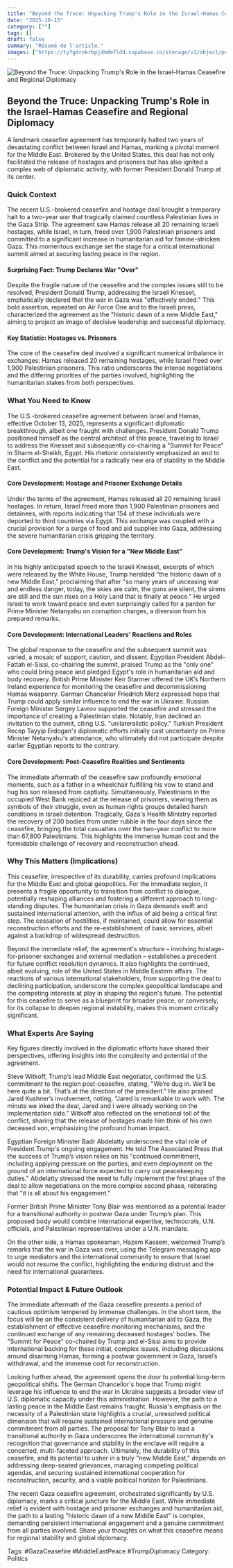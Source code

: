 ```yaml
---
title: "Beyond the Truce: Unpacking Trump's Role in the Israel-Hamas Ceasefire and Regional Diplomacy"
date: "2025-10-13"
category: [""]
tags: []
draft: false
summary: "Résumé de l'article."
images: ["https://tyfgdrokrbpjdmdmfldd.supabase.co/storage/v1/object/public/image/2025-10-13-12-05-01-631-04-00.jpg"]
---
```



![Beyond the Truce: Unpacking Trump's Role in the Israel-Hamas Ceasefire and Regional Diplomacy](https://tyfgdrokrbpjdmdmfldd.supabase.co/storage/v1/object/public/image/2025-10-13-12-05-01-631-04-00.jpg)

## Beyond the Truce: Unpacking Trump's Role in the Israel-Hamas Ceasefire and Regional Diplomacy

A landmark ceasefire agreement has temporarily halted two years of devastating conflict between Israel and Hamas, marking a pivotal moment for the Middle East. Brokered by the United States, this deal has not only facilitated the release of hostages and prisoners but has also ignited a complex web of diplomatic activity, with former President Donald Trump at its center.

### Quick Context

The recent U.S.-brokered ceasefire and hostage deal brought a temporary halt to a two-year war that tragically claimed countless Palestinian lives in the Gaza Strip. The agreement saw Hamas release all 20 remaining Israeli hostages, while Israel, in turn, freed over 1,900 Palestinian prisoners and committed to a significant increase in humanitarian aid for famine-stricken Gaza. This momentous exchange set the stage for a critical international summit aimed at securing lasting peace in the region.

#### Surprising Fact: Trump Declares War "Over"

Despite the fragile nature of the ceasefire and the complex issues still to be resolved, President Donald Trump, addressing the Israeli Knesset, emphatically declared that the war in Gaza was "effectively ended." This bold assertion, repeated on Air Force One and to the Israeli press, characterized the agreement as the "historic dawn of a new Middle East," aiming to project an image of decisive leadership and successful diplomacy.

#### Key Statistic: Hostages vs. Prisoners

The core of the ceasefire deal involved a significant numerical imbalance in exchanges: Hamas released 20 remaining hostages, while Israel freed over 1,900 Palestinian prisoners. This ratio underscores the intense negotiations and the differing priorities of the parties involved, highlighting the humanitarian stakes from both perspectives.

### What You Need to Know

The U.S.-brokered ceasefire agreement between Israel and Hamas, effective October 13, 2025, represents a significant diplomatic breakthrough, albeit one fraught with challenges. President Donald Trump positioned himself as the central architect of this peace, traveling to Israel to address the Knesset and subsequently co-chairing a "Summit for Peace" in Sharm el-Sheikh, Egypt. His rhetoric consistently emphasized an end to the conflict and the potential for a radically new era of stability in the Middle East.

#### Core Development: Hostage and Prisoner Exchange Details

Under the terms of the agreement, Hamas released all 20 remaining Israeli hostages. In return, Israel freed more than 1,900 Palestinian prisoners and detainees, with reports indicating that 154 of these individuals were deported to third countries via Egypt. This exchange was coupled with a crucial provision for a surge of food and aid supplies into Gaza, addressing the severe humanitarian crisis gripping the territory.

#### Core Development: Trump's Vision for a "New Middle East"

In his highly anticipated speech to the Israeli Knesset, excerpts of which were released by the White House, Trump heralded "the historic dawn of a new Middle East," proclaiming that after "so many years of unceasing war and endless danger, today, the skies are calm, the guns are silent, the sirens are still and the sun rises on a Holy Land that is finally at peace." He urged Israel to work toward peace and even surprisingly called for a pardon for Prime Minister Netanyahu on corruption charges, a diversion from his prepared remarks.

#### Core Development: International Leaders' Reactions and Roles

The global response to the ceasefire and the subsequent summit was varied, a mosaic of support, caution, and dissent. Egyptian President Abdel-Fattah el-Sissi, co-chairing the summit, praised Trump as the "only one" who could bring peace and pledged Egypt's role in humanitarian aid and body recovery. British Prime Minister Keir Starmer offered the UK’s Northern Ireland experience for monitoring the ceasefire and decommissioning Hamas weaponry. German Chancellor Friedrich Merz expressed hope that Trump could apply similar influence to end the war in Ukraine. Russian Foreign Minister Sergey Lavrov supported the ceasefire and stressed the importance of creating a Palestinian state. Notably, Iran declined an invitation to the summit, citing U.S. "unilateralistic policy." Turkish President Recep Tayyip Erdogan's diplomatic efforts initially cast uncertainty on Prime Minister Netanyahu's attendance, who ultimately did not participate despite earlier Egyptian reports to the contrary.

#### Core Development: Post-Ceasefire Realities and Sentiments

The immediate aftermath of the ceasefire saw profoundly emotional moments, such as a father in a wheelchair fulfilling his vow to stand and hug his son released from captivity. Simultaneously, Palestinians in the occupied West Bank rejoiced at the release of prisoners, viewing them as symbols of their struggle, even as human rights groups detailed harsh conditions in Israeli detention. Tragically, Gaza's Health Ministry reported the recovery of 200 bodies from under rubble in the four days since the ceasefire, bringing the total casualties over the two-year conflict to more than 67,800 Palestinians. This highlights the immense human cost and the formidable challenge of recovery and reconstruction ahead.

### Why This Matters (Implications)

This ceasefire, irrespective of its durability, carries profound implications for the Middle East and global geopolitics. For the immediate region, it presents a fragile opportunity to transition from conflict to dialogue, potentially reshaping alliances and fostering a different approach to long-standing disputes. The humanitarian crisis in Gaza demands swift and sustained international attention, with the influx of aid being a critical first step. The cessation of hostilities, if maintained, could allow for essential reconstruction efforts and the re-establishment of basic services, albeit against a backdrop of widespread destruction.

Beyond the immediate relief, the agreement's structure – involving hostage-for-prisoner exchanges and external mediation – establishes a precedent for future conflict resolution dynamics. It also highlights the continued, albeit evolving, role of the United States in Middle Eastern affairs. The reactions of various international stakeholders, from supporting the deal to declining participation, underscore the complex geopolitical landscape and the competing interests at play in shaping the region's future. The potential for this ceasefire to serve as a blueprint for broader peace, or conversely, for its collapse to deepen regional instability, makes this moment critically significant.

### What Experts Are Saying

Key figures directly involved in the diplomatic efforts have shared their perspectives, offering insights into the complexity and potential of the agreement.

Steve Witkoff, Trump’s lead Middle East negotiator, confirmed the U.S. commitment to the region post-ceasefire, stating, "We’re dug in. We’ll be here quite a bit. That’s at the direction of the president." He also praised Jared Kushner’s involvement, noting, “Jared is remarkable to work with. The minute we inked the deal, Jared and I were already working on the implementation side.” Witkoff also reflected on the emotional toll of the conflict, sharing that the release of hostages made him think of his own deceased son, emphasizing the profound human impact.

Egyptian Foreign Minister Badr Abdelatty underscored the vital role of President Trump's ongoing engagement. He told The Associated Press that the success of Trump’s vision relies on his "continued commitment, including applying pressure on the parties, and even deployment on the ground of an international force expected to carry out peacekeeping duties." Abdelatty stressed the need to fully implement the first phase of the deal to allow negotiations on the more complex second phase, reiterating that "it is all about his engagement."

Former British Prime Minister Tony Blair was mentioned as a potential leader for a transitional authority in postwar Gaza under Trump’s plan. This proposed body would combine international expertise, technocrats, U.N. officials, and Palestinian representatives under a U.N. mandate.

On the other side, a Hamas spokesman, Hazem Kassem, welcomed Trump’s remarks that the war in Gaza was over, using the Telegram messaging app to urge mediators and the international community to ensure that Israel would not resume the conflict, highlighting the enduring distrust and the need for international guarantees.

### Potential Impact & Future Outlook

The immediate aftermath of the Gaza ceasefire presents a period of cautious optimism tempered by immense challenges. In the short term, the focus will be on the consistent delivery of humanitarian aid to Gaza, the establishment of effective ceasefire monitoring mechanisms, and the continued exchange of any remaining deceased hostages' bodies. The "Summit for Peace" co-chaired by Trump and el-Sissi aims to provide international backing for these initial, complex issues, including discussions around disarming Hamas, forming a postwar government in Gaza, Israel’s withdrawal, and the immense cost for reconstruction.

Looking further ahead, the agreement opens the door to potential long-term geopolitical shifts. The German Chancellor's hope that Trump might leverage his influence to end the war in Ukraine suggests a broader view of U.S. diplomatic capacity under this administration. However, the path to a lasting peace in the Middle East remains fraught. Russia's emphasis on the necessity of a Palestinian state highlights a crucial, unresolved political dimension that will require sustained international pressure and genuine commitment from all parties. The proposal for Tony Blair to lead a transitional authority in Gaza underscores the international community's recognition that governance and stability in the enclave will require a concerted, multi-faceted approach. Ultimately, the durability of this ceasefire, and its potential to usher in a truly "new Middle East," depends on addressing deep-seated grievances, managing competing political agendas, and securing sustained international cooperation for reconstruction, security, and a viable political horizon for Palestinians.

The recent Gaza ceasefire agreement, orchestrated significantly by U.S. diplomacy, marks a critical juncture for the Middle East. While immediate relief is evident with hostage and prisoner exchanges and humanitarian aid, the path to a lasting "historic dawn of a new Middle East" is complex, demanding persistent international engagement and a genuine commitment from all parties involved. Share your thoughts on what this ceasefire means for regional stability and global diplomacy.

Tags: #GazaCeasefire #MiddleEastPeace #TrumpDiplomacy
Category: Politics
